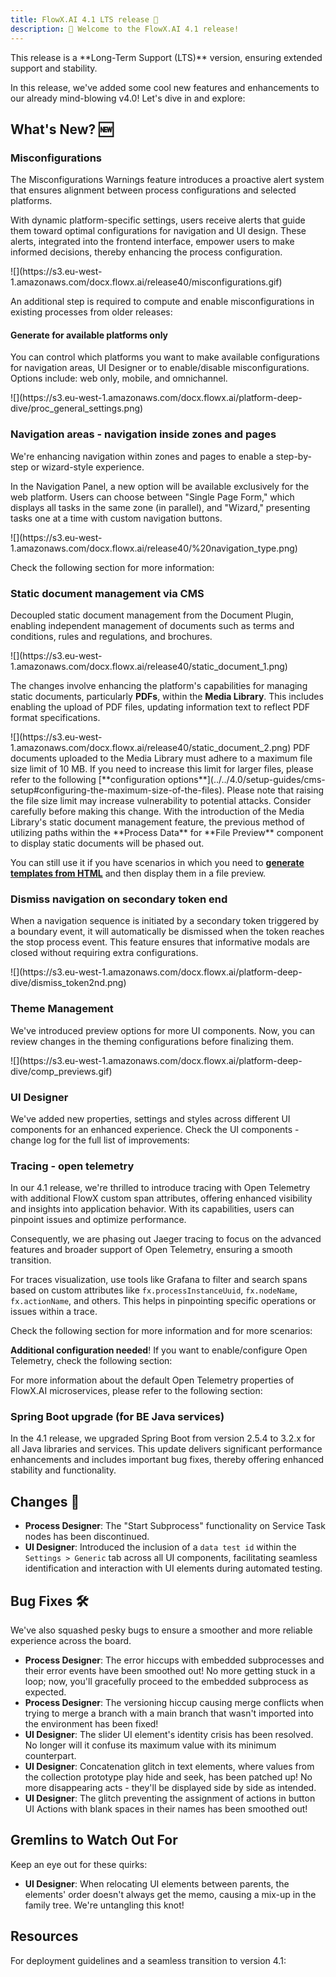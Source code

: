 ```yaml
---
title: FlowX.AI 4.1 LTS release 🚀
description: 🎉 Welcome to the FlowX.AI 4.1 release!
---
```


<Info>
This release is a **Long-Term Support (LTS)** version, ensuring extended support and stability.
</Info>

In this release, we've added some cool new features and enhancements to our already mind-blowing v4.0! Let's dive in and explore:

## **What's New?** 🆕

### Misconfigurations

The Misconfigurations Warnings feature introduces a proactive alert system that ensures alignment between process configurations and selected platforms.

With dynamic platform-specific settings, users receive alerts that guide them toward optimal configurations for navigation and UI design. These alerts, integrated into the frontend interface, empower users to make informed decisions, thereby enhancing the process configuration.

<Frame>
![](https://s3.eu-west-1.amazonaws.com/docx.flowx.ai/release40/misconfigurations.gif)
</Frame>

An additional step is required to compute and enable misconfigurations in existing processes from older releases:

<Card title ="How to enable misconfigurations for existing processes?" href="./migrating-from-v3.4.x-to-v4.1#misconfigurations" icon ="file">
</Card>



#### Generate for available platforms only

You can control which platforms you want to make available configurations for navigation areas, UI Designer or to enable/disable misconfigurations. Options include: web only, mobile, and omnichannel.

<Frame>
![](https://s3.eu-west-1.amazonaws.com/docx.flowx.ai/platform-deep-dive/proc_general_settings.png)
</Frame>

### Navigation areas - navigation inside zones and pages

We're enhancing navigation within zones and pages to enable a step-by-step or wizard-style experience. 

In the Navigation Panel, a new option will be available exclusively for the web platform. Users can choose between "Single Page Form," which displays all tasks in the same zone (in parallel), and "Wizard," presenting tasks one at a time with custom navigation buttons.

<Frame>
![](https://s3.eu-west-1.amazonaws.com/docx.flowx.ai/release40/%20navigation_type.png)
</Frame>

Check the following section for more information:

<Card title="Navigation areas" href="../../4.0/docs/building-blocks/process/navigation-areas#zone" icon ="link">
</Card>


### Static document management via CMS

Decoupled static document management from the Document Plugin, enabling independent management of documents such as terms and conditions, rules and regulations, and brochures.

<Frame>
![](https://s3.eu-west-1.amazonaws.com/docx.flowx.ai/release40/static_document_1.png)
</Frame>

The changes involve enhancing the platform's capabilities for managing static documents, particularly **PDFs**, within the **Media Library**. This includes enabling the upload of PDF files, updating information text to reflect PDF format specifications.


<Frame>
![](https://s3.eu-west-1.amazonaws.com/docx.flowx.ai/release40/static_document_2.png)
</Frame>

<Info>
PDF documents uploaded to the Media Library must adhere to a maximum file size limit of 10 MB. If you need to increase this limit for larger files, please refer to the following [**configuration options**](../../4.0/setup-guides/cms-setup#configuring-the-maximum-size-of-the-files).
</Info>

<Warning>
Please note that raising the file size limit may increase vulnerability to potential attacks. Consider carefully before making this change.
</Warning>

<Info>
With the introduction of the Media Library's static document management feature, the previous method of utilizing paths within the **Process Data** for **File Preview** component to display static documents will be phased out.

You can still use it if you have scenarios in which you need to [**generate templates from HTML**](../../4.0/docs/platform-deep-dive/plugins/custom-plugins/documents-plugin/generating-from-html-templates) and then display them in a file preview.
</Info>

### Dismiss navigation on secondary token end

When a navigation sequence is initiated by a secondary token triggered by a boundary event, it will automatically be dismissed when the token reaches the stop process event. This feature ensures that informative modals are closed without requiring extra configurations.

<Frame>
![](https://s3.eu-west-1.amazonaws.com/docx.flowx.ai/platform-deep-dive/dismiss_token2nd.png)
</Frame>

### Theme Management

We've introduced preview options for more UI components. Now, you can review changes in the theming configurations before finalizing them.

<Frame>
![](https://s3.eu-west-1.amazonaws.com/docx.flowx.ai/platform-deep-dive/comp_previews.gif)
</Frame>

### UI Designer

We've added new properties, settings and styles across different UI components for an enhanced experience. Check the UI components - change log for the full list of improvements:


<Card title="UI components change log" href="./ui-components-changelog" icon ="link">
</Card>

### Tracing - open telemetry

In our 4.1 release, we're thrilled to introduce tracing with Open Telemetry with additional FlowX custom span attributes, offering enhanced visibility and insights into application behavior. With its capabilities, users can pinpoint issues and optimize performance. 

Consequently, we are phasing out Jaeger tracing to focus on the advanced features and broader support of Open Telemetry, ensuring a smooth transition.

For traces visualization, use tools like Grafana to filter and search spans based on custom attributes like `fx.processInstanceUuid`, `fx.nodeName`, `fx.actionName`, and others. This helps in pinpointing specific operations or issues within a trace.

Check the following section for more information and for more scenarios:

<Card title="Open Telemetry" href="../../4.0/docs/platform-deep-dive/integrations/open-telemetry" icon ="file">
</Card>


**Additional configuration needed**! If you want to enable/configure Open Telemetry, check the following section:

<Card title="Open Telemetry configuration" href="../../4.0/setup-guides/open-telemetry-config" icon ="page">
</Card>

For more information about the default Open Telemetry properties of FlowX.AI microservices, please refer to the following section:

<Card title ="Open Telemetry default properties" href="../../4.0/setup-guides/ot-default-properties" icon="page">
</Card>

### Spring Boot upgrade (for BE Java services)

In the 4.1 release, we upgraded Spring Boot from version 2.5.4 to 3.2.x for all Java libraries and services. This update delivers significant performance enhancements and includes important bug fixes, thereby offering enhanced stability and functionality.

<Card title ="Additional information" href="./deployment-guidelines-v4.1.0#spring-boot-upgrade" icon ="link">
</Card>


## **Changes**  🔧

- **Process Designer**: The "Start Subprocess" functionality on Service Task nodes has been discontinued.
- **UI Designer**: Introduced the inclusion of a `data test id` within the `Settings > Generic` tab across all UI components, facilitating seamless identification and interaction with UI elements during automated testing.

## **Bug Fixes** 🛠️

We've also squashed pesky bugs to ensure a smoother and more reliable experience across the board.

- **Process Designer**: The error hiccups with embedded subprocesses and their error events have been smoothed out! No more getting stuck in a loop; now, you'll gracefully proceed to the embedded subprocess as expected.
- **Process Designer**: The versioning hiccup causing merge conflicts when trying to merge a branch with a main branch that wasn't imported into the environment has been fixed!
- **UI Designer**: The slider UI element's identity crisis has been resolved. No longer will it confuse its maximum value with its minimum counterpart.
- **UI Designer**: Concatenation glitch in text elements, where values from the collection prototype play hide and seek, has been patched up! No more disappearing acts - they'll be displayed side by side as intended.
- **UI Designer**: The glitch preventing the assignment of actions in button UI Actions with blank spaces in their names has been smoothed out!

## Gremlins to Watch Out For

Keep an eye out for these quirks:

- **UI Designer**: When relocating UI elements between parents, the elements' order doesn't always get the memo, causing a mix-up in the family tree. We're untangling this knot! 

## Resources

For deployment guidelines and a seamless transition to version 4.1: 

<CardGroup>
<Card title="Deployment guidelines v4.1" href="./deployment-guidelines-v4.1.0" icon ="file">
</Card>

<Card title="Migrating from previous versions" href="./migrating-from-v3.4.x-to-v4.1" icon ="file">
</Card>

</CardGroup>
